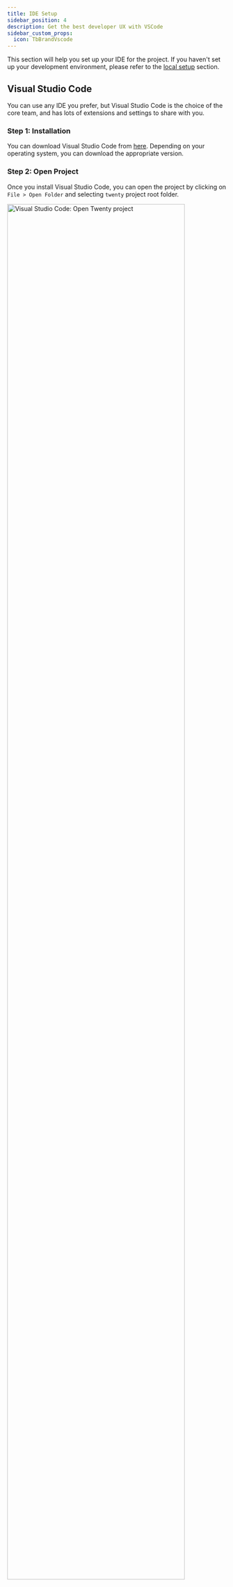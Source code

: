 ```yaml
---
title: IDE Setup
sidebar_position: 4
description: Get the best developer UX with VSCode
sidebar_custom_props:
  icon: TbBrandVscode
---
```


This section will help you set up your IDE for the project. If you haven't set up your development environment, please refer to the [local setup](/contributor/local-setup) section.


## Visual Studio Code

You can use any IDE you prefer, but Visual Studio Code is the choice of the core team, and has lots of extensions and settings to share with you.


### Step 1: Installation

You can download Visual Studio Code from [here](https://code.visualstudio.com/download). Depending on your operating system, you can download the appropriate version.

### Step 2: Open Project

Once you install Visual Studio Code, you can open the project by clicking on `File > Open Folder` and selecting `twenty` project root folder.

<div style={{textAlign: 'center'}}>
    <img src="/img/contributor/ide-project-open.png" alt="Visual Studio Code: Open Twenty project" width="90%" />
</div>

### Step 3: Extensions 

You can use the recommended extensions for the project. You will find them in `.vscode/extensions.json` file. VSCode should prompt you to install the recommended extensions when you open the project.

<div style={{textAlign: 'center'}}>
    <img src="/img/contributor/ide-extensions.png" alt="Visual Studio Code: Install recommended extensions" width="90%" />
</div>


### Step 4: (Docker only) Run VSCode in container

If you are using a [Docker setup](/contributor/local-setup/docker-setup), you will need to run VSCode in the container. You can do that by opening the project, clicking on the `Remote Explorer` icon on the left sidebar and then clicking on `Attach in New window` on `dev-twenty-dev` container.

<div style={{textAlign: 'center'}}>
    <img src="/img/contributor/ide-start-dev-container.png" alt="Visual Studio Code: Open in container" width="90%" />
</div>

<br />
VSCode will open a new window and you will be able to use it as you would typically do. The only difference is that you will be running VSCode inside the container and you will have access to all the tools and dependencies installed in the container.

<br /><br />
If you stop your containers, you will need to restart them before opening the project in VSCode again.

## You are all set

You are all set to start contributing to the project. If you have any questions, feel free to reach out to the team on [Discord](https://twenty.com/discord).